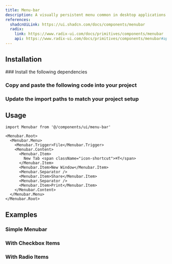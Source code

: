 ```yaml
---
title: Menu-bar
description: A visually persistent menu common in desktop applications that provides quick access to a consistent set of commands.
references:
  shadcnUiLink: https://ui.shadcn.com/docs/components/menubar
  radix:
    link: https://www.radix-ui.com/docs/primitives/components/menubar
    api: https://www.radix-ui.com/docs/primitives/components/menubar#api-reference
---
```


<ComponentPreview name="menu-bar" withRecipe />

## Installation

<Steps>
### Install the following dependencies

<InstallTabs pkg="@radix-ui/react-menubar" />

### Copy and paste the following code into your project

<ComponentSource name="menu-bar" />

### Update the import paths to match your project setup

</Steps>

## Usage

```tsx
import Menubar from '@/components/ui/menu-bar'
```
```tsx
<Menubar.Root>
  <Menubar.Menu>
    <Menubar.Trigger>File</Menubar.Trigger>
    <Menubar.Content>
      <Menubar.Item>
        New Tab <span className="icon-shortcut">⌘T</span>
      </Menubar.Item>
      <Menubar.Item>New Window</Menubar.Item>
      <Menubar.Separator />
      <Menubar.Item>Share</Menubar.Item>
      <Menubar.Separator />
      <Menubar.Item>Print</Menubar.Item>
    </Menubar.Content>
  </Menubar.Menu>
</Menubar.Root>
```

## Examples
### Simple Menubar

<ComponentPreview name="menu-bar" file="simple"/>

### With Checkbox Items
<ComponentPreview name="menu-bar" file="checkbox-items"/>

### With Radio Items
<ComponentPreview name="menu-bar" file="radio-items"/>
